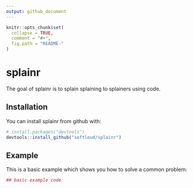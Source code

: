 ```yaml
---
output: github_document
---
```


<!-- README.md is generated from README.Rmd. Please edit that file -->

```r
knitr::opts_chunk$set(
  collapse = TRUE,
  comment = "#>",
  fig.path = "README-"
)
```

# splainr

The goal of splainr is to splain splaining to splainers using code.

## Installation

You can install splainr from github with:

```r
# install.packages("devtools")
devtools::install_github("softloud/splainr")
```

## Example

This is a basic example which shows you how to solve a common problem:

```r
## basic example code
```
